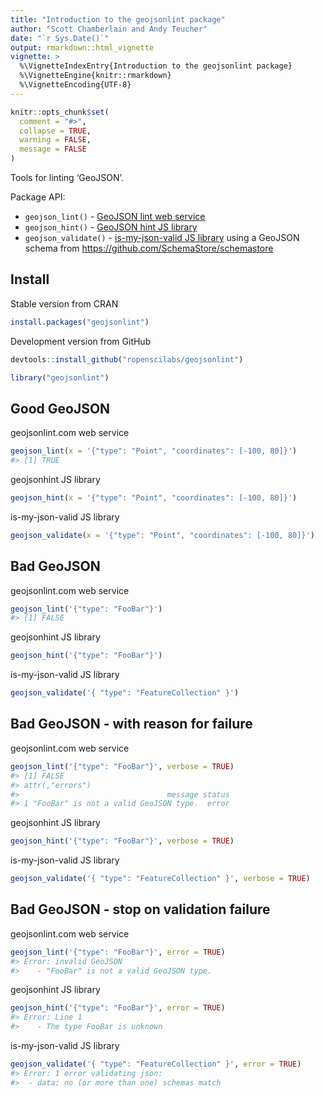 ```yaml
---
title: "Introduction to the geojsonlint package"
author: "Scott Chamberlain and Andy Teucher"
date: "`r Sys.Date()`"
output: rmarkdown::html_vignette
vignette: >
  %\VignetteIndexEntry{Introduction to the geojsonlint package}
  %\VignetteEngine{knitr::rmarkdown}
  %\VignetteEncoding{UTF-8}
---
```


```r
knitr::opts_chunk$set(
  comment = "#>",
  collapse = TRUE,
  warning = FALSE, 
  message = FALSE
)
```

Tools for linting 'GeoJSON'.

Package API:

* `geojson_lint()` - [GeoJSON lint web service](http://geojsonlint.com/)
* `geojson_hint()` - [GeoJSON hint JS library](https://www.npmjs.com/package/geojsonhint)
* `geojson_validate()` - [is-my-json-valid JS library](https://www.npmjs.com/package/is-my-json-valid) using a GeoJSON
schema from [https://github.com/SchemaStore/schemastore](https://github.com/SchemaStore/schemastore)

## Install

Stable version from CRAN

```r
install.packages("geojsonlint")
```

Development version from GitHub

```r
devtools::install_github("ropenscilabs/geojsonlint")
```

```r
library("geojsonlint")
```

## Good GeoJSON

geojsonlint.com web service

```r
geojson_lint(x = '{"type": "Point", "coordinates": [-100, 80]}')
#> [1] TRUE
```

geojsonhint JS library

```r
geojson_hint(x = '{"type": "Point", "coordinates": [-100, 80]}')
```

is-my-json-valid JS library

```r
geojson_validate(x = '{"type": "Point", "coordinates": [-100, 80]}')
```

## Bad GeoJSON

geojsonlint.com web service

```r
geojson_lint('{"type": "FooBar"}')
#> [1] FALSE
```

geojsonhint JS library

```r
geojson_hint('{"type": "FooBar"}')
```

is-my-json-valid JS library

```r
geojson_validate('{ "type": "FeatureCollection" }')
```

## Bad GeoJSON - with reason for failure

geojsonlint.com web service

```r
geojson_lint('{"type": "FooBar"}', verbose = TRUE)
#> [1] FALSE
#> attr(,"errors")
#>                                 message status
#> 1 "FooBar" is not a valid GeoJSON type.  error
```

geojsonhint JS library

```r
geojson_hint('{"type": "FooBar"}', verbose = TRUE)
```

is-my-json-valid JS library

```r
geojson_validate('{ "type": "FeatureCollection" }', verbose = TRUE)
```

## Bad GeoJSON - stop on validation failure

geojsonlint.com web service

```r
geojson_lint('{"type": "FooBar"}', error = TRUE)
#> Error: invalid GeoJSON 
#>    - "FooBar" is not a valid GeoJSON type.
```

geojsonhint JS library

```r
geojson_hint('{"type": "FooBar"}', error = TRUE)
#> Error: Line 1
#>    - The type FooBar is unknown
```

is-my-json-valid JS library

```r
geojson_validate('{ "type": "FeatureCollection" }', error = TRUE)
#> Error: 1 error validating json:
#> 	- data: no (or more than one) schemas match
```
